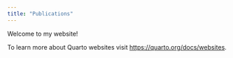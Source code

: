 ```yaml
---
title: "Publications"
---
```




Welcome to my website! 

To learn more about Quarto websites visit <https://quarto.org/docs/websites>.
